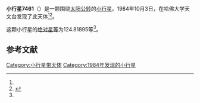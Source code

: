 {{Infobox planet
| bgcolour = #FFFFC0
| name = 7461 Kachmokiam
| symbol = 
| image = 
| caption = 
| discovery = yes
| discovery_ref = 
| discoverer = {{link-en|橡树岭天文台|Oak Ridge Observatory}}
| discovery_site = [[哈佛大学天文台|哈佛大学天文台]] 
| discovered = 1984年10月3日
| designations = yes
| mp_name = 
| named_after = 
| alt_names = 1984 TD/ 1990 TE14
| mp_category = [[外小行星带|外小行星带]]
| orbit_ref = <ref name="a">[http://ssd.jpl.nasa.gov/sbdb.cgi?sstr=7461 7461 Kachmokiam] {{Wayback|url=http://ssd.jpl.nasa.gov/sbdb.cgi?sstr=7461 |date=20201124024409 }}，小行星數據庫瀏覽器（JPL Small-Body Database Browser）－[[美国国家航空航天局|美国国家航空航天局]]喷气推进实验室</ref>
| epoch = 2456400.5 (2013年4月18日更新)
| aphelion = {{convert|3.7514591|AU|km|3|abbr=on|lk=out}}
| perihelion = {{convert|2.6709031|AU|km|3|abbr=on}}
| semimajor = {{convert|3.2111811|AU|km|3|abbr=on}}
| eccentricity = 0.168249
| period = 2101.820474 [[日|日]]<br />5.75[[儒略年|儒略年]]
| avg_speed = 
| inclination = 0.08833
| asc_node = 269.78671
| mean_anomaly = 
| arg_peri = 124.81895
| satellites = 
| physical_characteristics = yes
| dimensions = 
| mass = 
| density = 
| surface_grav = 
| escape_velocity = 
| sidereal_day = 
| axial_tilt = 
| pole_ecliptic_lat = 
| pole_ecliptic_lon = 
| albedo = 
| temperatures= 
| temp_name1 = 
| mean_temp_1 = 
| max_temp_1 = 
| temp_name2 = 
| max_temp_2 = 
| spectral_type = 
| abs_magnitude = 124.81895
}}

'''小行星7461'''（{{lang-en|7461 Kachmokiam}}）是一颗围绕[[太阳|太阳]][[公转|公转]]的[[小行星|小行星]]。1984年10月3日，{{link-en|橡树岭天文台|Oak Ridge Observatory}}在哈佛大学天文台发现了此天体<ref name="a" /><ref>{{cite news|title=小行星列表|url=http://cfa-www.harvard.edu/iau/lists/NumberedMPs.txt|accessdate=2013-07-08|newspaper=哈佛大学|archive-date=2008-05-17|archive-url=https://web.archive.org/web/20080517010638/http://cfa-www.harvard.edu/iau/lists/NumberedMPs.txt|dead-url=no}}</ref>。

这颗小行星的[[绝对星等|绝对星等]]为124.81895等<ref name="a" />。

==参考文献==
{{reflist}}
{{Minor Planet Number|[[小行星7460|小行星7460]]|[[小行星7462|小行星7462]]}}

{{小天体}}

[[Category:小行星带天体|Category:小行星带天体]]
[[Category:1984年发现的小行星|Category:1984年发现的小行星]]

{{asteroid-stub}}